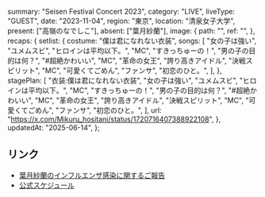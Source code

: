   summary: "Seisen Festival Concert 2023",
  category: "LIVE",
  liveType: "GUEST",
  date: "2023-11-04",
  region: "東京",
  location: "清泉女子大学",
  present: ["高嶺のなでしこ"],
  absent: ["葉月紗蘭"],
  image: {
    path: "",
    ref: "",
  },
  recaps: {
    setlist: {
      costume: "僕は君になれない衣装",
      songs: [
        "女の子は強い",
        "ユメムスビ",
        "ヒロインは平均以下。",
        "MC",
        "すきっちゅーの！",
        "男の子の目的は何？",
        "#超絶かわいい",
        "MC",
        "革命の女王",
        "誇り高きアイドル",
        "決戦スピリット",
        "MC",
        "可愛くてごめん",
        "ファンサ",
        "初恋のひと。",
      ],
    },
    stagePlan: [
      "衣装:僕は君になれない衣装",
      "女の子は強い",
      "ユメムスビ",
      "ヒロインは平均以下。",
      "MC",
      "すきっちゅーの！",
      "男の子の目的は何？",
      "#超絶かわいい",
      "MC",
      "革命の女王",
      "誇り高きアイドル",
      "決戦スピリット",
      "MC",
      "可愛くてごめん",
      "ファンサ",
      "初恋のひと。",
    ],
    url: "https://x.com/Mikuru_hositani/status/1720716407388922108",
  },
  updatedAt: "2025-06-14",
};

## リンク

- [葉月紗蘭のインフルエンザ感染に関するご報告](https://takanenonadeshiko.jp/?p=1473)
- [公式スケジュール](https://takanenonadeshiko.jp/?p=1422)
